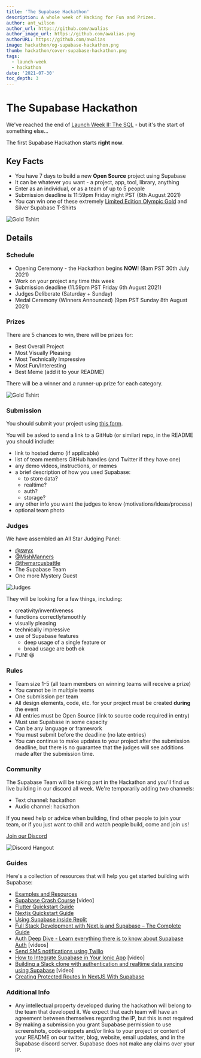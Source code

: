 ```yaml
---
title: 'The Supabase Hackathon'
description: A whole week of Hacking for Fun and Prizes.
author: ant_wilson
author_url: https://github.com/awalias
author_image_url: https://github.com/awalias.png
authorURL: https://github.com/awalias
image: hackathon/og-supabase-hackathon.png
thumb: hackathon/cover-supabase-hackathon.png
tags:
  - launch-week
  - hackathon
date: '2021-07-30'
toc_depth: 3
---
```


# The Supabase Hackathon

We've reached the end of [Launch Week II: The SQL](https://supabase.io/blog/2021/07/22/supabase-launch-week-sql) - but it's the start of something else...

The first Supabase Hackathon starts **right now**.

## Key Facts

- You have 7 days to build a new **Open Source** project using Supabase
- It can be whatever you want - a project, app, tool, library, anything
- Enter as an individual, or as a team of up to 5 people
- Submission deadline is 11:59pm Friday night PST (6th August 2021)
- You can win one of these extremely [Limited Edition Olympic Gold](https://store.supabase.com/products/hackathon-prize) and Silver Supabase T-Shirts

![Gold Tshirt](/new/images/blog/hackathon/tshirt.png)

## Details

### Schedule

- Opening Ceremony - the Hackathon begins **NOW**! (8am PST 30th July 2021)
- Work on your project any time this week
- Submission deadline (11.59pm PST Friday 6th August 2021)
- Judges Deliberate (Saturday + Sunday)
- Medal Ceremony (Winners Announced) (9pm PST Sunday 8th August 2021)

### Prizes

There are 5 chances to win, there will be prizes for:

- Best Overall Project
- Most Visually Pleasing
- Most Technically Impressive
- Most Fun/Interesting
- Best Meme (add it to your README)

There will be a winner and a runner-up prize for each category.

![Gold Tshirt](/new/images/blog/hackathon/prizes.png)

### Submission

You should submit your project using [this form](https://forms.gle/erYrSFKSErKVBFFC8).

You will be asked to send a link to a GitHub (or similar) repo, in the README you should include:

- link to hosted demo (if applicable)
- list of team members GitHub handles (and Twitter if they have one)
- any demo videos, instructions, or memes
- a brief description of how you used Supabase:
    - to store data?
    - realtime?
    - auth?
    - storage?
- any other info you want the judges to know (motivations/ideas/process)
- optional team photo

### Judges

We have assembled an All Star Judging Panel:

- [@swyx](https://twitter.com/swyx/)
- [@MishManners](https://twitter.com/MishManners)
- [@themarcusbattle](https://twitter.com/themarcusbattle)
- The Supabase Team
- One more Mystery Guest

![Judges](/new/images/blog/hackathon/judges.png)

They will be looking for a few things, including:

- creativity/inventiveness
- functions correctly/smoothly
- visually pleasing
- technically impressive
- use of Supabase features
    - deep usage of a single feature or
    - broad usage are both ok
- FUN! 😃

### Rules

- Team size 1-5 (all team members on winning teams will receive a prize)
- You cannot be in multiple teams
- One submission per team
- All design elements, code, etc. for your project must be created **during** the event
- All entries must be Open Source (link to source code required in entry)
- Must use Supabase in some capacity
- Can be any language or framework
- You must submit before the deadline (no late entries)
- You can continue to make updates to your project after the submission deadline, but there is no guarantee that the judges will see additions made after the submission time.

### Community

The Supabase Team will be taking part in the Hackathon and you'll find us live building in our discord all week. We're temporarily adding two channels:

- Text channel: hackathon
- Audio channel: hackathon

If you need help or advice when building, find other people to join your team, or if you just want to chill and watch people build, come and join us!

[Join our Discord](https://discord.supabase.com)

![Discord Hangout](/new/images/blog/hackathon/community.png)

### Guides

Here's a collection of resources that will help you get started building with Supabase:

- [Examples and Resources](https://supabase.io/docs/guides/examples)
- [Supabase Crash Course](https://www.youtube.com/watch?v=7uKQBl9uZ00) [video]
- [Flutter Quickstart Guide](https://supabase.io/docs/guides/with-flutter)
- [Nextjs Quickstart Guide](https://supabase.io/docs/guides/with-nextjs)
- [Using Supabase inside Replit](https://supabase.io/blog/2021/03/11/using-supabase-replit)
- [Full Stack Development with Next.js and Supabase – The Complete Guide](https://www.freecodecamp.org/news/the-complete-guide-to-full-stack-development-with-supabas/)
- [Auth Deep Dive - Learn everything there is to know about Supabase Auth](https://supabase.io/docs/learn/auth-deep-dive/auth-deep-dive-jwts) [videos]
- [Send SMS notifications using Twilio](https://www.twilio.com/blog/send-sms-notifications-supabase-users-node-js-twilio-messaging)
- [How to Integrate Supabase in Your Ionic App](https://www.youtube.com/watch?v=pl9XfIWutKE) [video]
- [Building a Slack clone with authentication and realtime data syncing using Supabase](https://www.youtube.com/watch?v=LUMxJ4w-MUU) [video]
- [Creating Protected Routes In NextJS With Supabase](https://aboutmonica.com/blog/creating-protected-routes-in-next-js-with-supabase)

### Additional Info

- Any intellectual property developed during the hackathon will belong to the team that developed it. We expect that each team will have an agreement between themselves regarding the IP, but this is not required
- By making a submission you grant Supabase permission to use screenshots, code-snippets and/or links to your project or content of your README on our twitter, blog, website, email updates, and in the Supabase discord server. Supabase does not make any claims over your IP.
